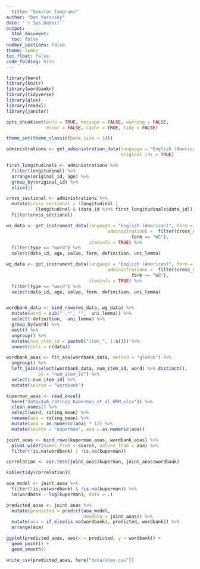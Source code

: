 ```yaml
---
  title: "Similar Tangrams"
author: "Dan Yurovsky"
date: '`r Sys.Date()`'
output:
  html_document:
  toc: false
number_sections: false
theme: lumen
toc_float: false
code_folding: hide
---
```

  
```r
library(here)
library(knitr)
library(wordbankr)
library(tidyverse)
library(glue)
library(readxl)
library(janitor)

opts_chunk$set(echo = TRUE, message = FALSE, warning = FALSE, 
               error = FALSE, cache = TRUE, tidy = FALSE)

theme_set(theme_classic(base_size = 14))
```

```r
administrations <- get_administration_data(language = "English (American)",
                                           original_ids = TRUE)

first_longitudinals <- administrations %>%
  filter(longitudinal) %>%
  arrange(original_id, age) %>%
  group_by(original_id) %>%
  slice(1)

cross_sectional <- administrations %>%
  mutate(cross_sectional = !longitudinal |
           (longitudinal & (data_id %in% first_longitudinals$data_id))) %>%
  filter(cross_sectional)
```

```r
ws_data <- get_instrument_data(language = "English (American)", form = "WS", 
                                      administrations =  filter(cross_sectional, 
                                               form == "WS"),
                               iteminfo = TRUE) %>%
  filter(type == "word") %>%
  select(data_id, age, value, form, definition, uni_lemma)

wg_data <- get_instrument_data(language = "English (American)", form = "WG", 
                                      administrations =  filter(cross_sectional, 
                                               form == "WG"),
                               iteminfo = TRUE) %>%
  filter(type == "word") %>%
  select(data_id, age, value, form, definition, uni_lemma)


wordbank_data <- bind_rows(ws_data, wg_data) %>%
  mutate(word = sub(" .*", "",  uni_lemma)) %>%
  select(-definition, -uni_lemma) %>%
  group_by(word) %>%
  nest() %>%
  ungroup() %>%
  mutate(num_item_id = paste0("item_", 1:n())) %>%
  unnest(cols = c(data))

wordbank_aoas <- fit_aoa(wordbank_data, method = "glmrob") %>%
  ungroup() %>%
  left_join(select(wordbank_data, num_item_id, word) %>% distinct(),
            by = "num_item_id") %>%
  select(-num_item_id) %>%
  mutate(source = "wordbank")
```


```r
kuperman_aoas <- read_excel(
  here("data/AoA_ratings_Kuperman_et_al_BRM.xlsx")) %>%
  clean_names() %>%
  select(word, rating_mean) %>%
  rename(aoa = rating_mean) %>%
  mutate(aoa = as.numeric(aoa) * 12) %>%
  mutate(source = "kuperman", aoa = as.numeric(aoa))
```

```r
joint_aoas <- bind_rows(kuperman_aoas, wordbank_aoas) %>%
  pivot_wider(names_from = source, values_from = aoa) %>%
  filter(!is.na(wordbank) | !is.na(kuperman))

correlation <- cor.test(joint_aoas$kuperman, joint_aoas$wordbank)

kable(tidy(correlation))
```

```r
aoa_model <- joint_aoas %>%
  filter(!is.na(wordbank) & !is.na(kuperman)) %>%
  lm(wordbank ~ log(kuperman), data = .)

predicted_aoas <- joint_aoas %>%
  mutate(predicted = predict(aoa_model, 
                             newdata = joint_aoas)) %>%
  mutate(aoa = if_else(is.na(wordbank), predicted, wordbank)) %>%
  arrange(aoa)

ggplot(predicted_aoas, aes(x = predicted, y = wordbank)) + 
  geom_point() + 
  geom_smooth() 
```

```r
write_csv(predicted_aoas, here("data/aoas.csv"))
```